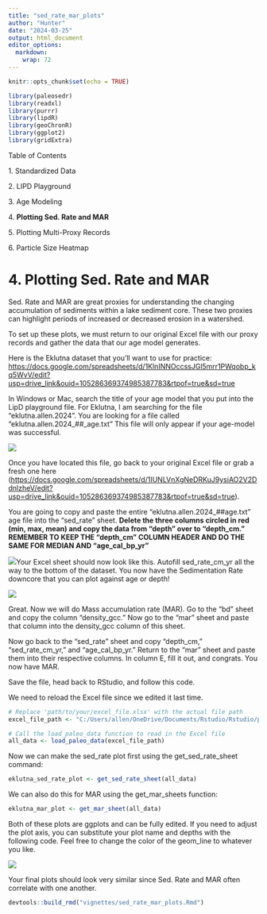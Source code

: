 ```yaml
---
title: "sed_rate_mar_plots"
author: "Hunter"
date: "2024-03-25"
output: html_document
editor_options: 
  markdown: 
    wrap: 72
---
```


```r
knitr::opts_chunk$set(echo = TRUE)
```

```r
library(paleosedr)
library(readxl)
library(purrr)
library(lipdR)
library(geoChronR)
library(ggplot2)
library(gridExtra)
```

Table of Contents

1\. Standardized Data

2\. LIPD Playground

3\. Age Modeling

4\. **Plotting Sed. Rate and MAR**

5\. Plotting Multi-Proxy Records

6\. Particle Size Heatmap

# 4. Plotting Sed. Rate and MAR

Sed. Rate and MAR are great proxies for understanding the changing
accumulation of sediments within a lake sediment core. These two proxies
can highlight periods of increased or decreased erosion in a watershed.

To set up these plots, we must return to our original Excel file with
our proxy records and gather the data that our age model generates.

Here is the Eklutna dataset that you'll want to use for practice:
<https://docs.google.com/spreadsheets/d/1KlnINNOccssJGl5mrr1PWqobp_kq5WvV/edit?usp=drive_link&ouid=105286369374985387783&rtpof=true&sd=true>

In Windows or Mac, search the title of your age model that you put into
the LipD playground file. For Eklutna, I am searching for the file
"eklutna.allen.2024". You are looking for a file called
"eklutna.allen.2024\_##\_age.txt" This file will only appear if your
age-model was successful.

![](images/mar_plotting_2.png)

Once you have located this file, go back to your original Excel file or
grab a fresh one here
(<https://docs.google.com/spreadsheets/d/1IUNLVnXgNeDRKuJ9ysiAO2V2DdnlzheV/edit?usp=drive_link&ouid=105286369374985387783&rtpof=true&sd=true>).

You are going to copy and paste the entire
"eklutna.allen.2024\_##age.txt" age file into the "sed_rate" sheet.
**Delete the three columns circled in red (min, max, mean) and copy the
data from "depth" over to "depth_cm." REMEMBER TO KEEP THE "depth_cm"
COLUMN HEADER AND DO THE SAME FOR MEDIAN AND "age_cal_bp_yr"**

![](images/mar_plotting_.png)Your Excel sheet should now look like this.
Autofill sed_rate_cm_yr all the way to the bottom of the dataset. You
now have the Sedimentation Rate downcore that you can plot against age
or depth!

![](images/mar_plotting_1.png)

Great. Now we will do Mass accumulation rate (MAR). Go to the "bd" sheet
and copy the column "density_gcc." Now go to the "mar" sheet and paste
that column into the density_gcc column of this sheet.

Now go back to the "sed_rate" sheet and copy "depth_cm,"
"sed_rate_cm_yr," and "age_cal_bp_yr." Return to the "mar" sheet and
paste them into their respective columns. In column E, fill it out, and
congrats. You now have MAR.

Save the file, head back to RStudio, and follow this code.

We need to reload the Excel file since we edited it last time.

```r
# Replace 'path/to/your/excel_file.xlsx' with the actual file path
excel_file_path <- "C:/Users/allen/OneDrive/Documents/Rstudio/Rstudio/paleosedr/extdata/2024.03.24_eklutna_compilation.xlsx"

# Call the load_paleo_data function to read in the Excel file
all_data <- load_paleo_data(excel_file_path)
```

Now we can make the sed_rate plot first using the get_sed_rate_sheet
command:

```r
eklutna_sed_rate_plot <- get_sed_rate_sheet(all_data)
```

We can also do this for MAR using the get_mar_sheets function:

```r
eklutna_mar_plot <- get_mar_sheet(all_data)
```

Both of these plots are ggplots and can be fully edited. If you need to
adjust the plot axis, you can substitute your plot name and depths with
the following code. Feel free to change the color of the geom_line to
whatever you like.

![](images/sed%20rate%20and%20MAR.png)

Your final plots should look very similar since Sed. Rate and MAR often
correlate with one another.

```r
devtools::build_rmd("vignettes/sed_rate_mar_plots.Rmd")
```
